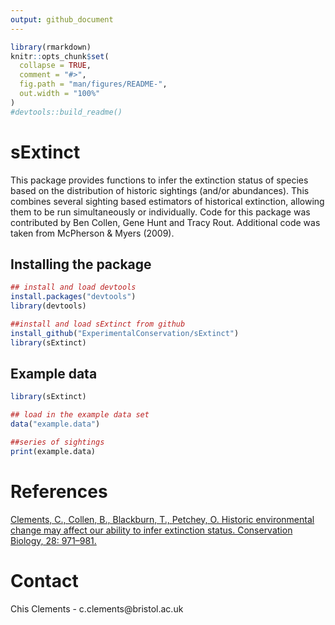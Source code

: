 ```yaml
---
output: github_document
---
```


<!-- README.md is generated from README.Rmd. Please edit that file -->

```r
library(rmarkdown)
knitr::opts_chunk$set(
  collapse = TRUE,
  comment = "#>",
  fig.path = "man/figures/README-",
  out.width = "100%"
)
#devtools::build_readme() 
```

# sExtinct

This package provides functions to infer the extinction status of species based on the distribution of historic sightings (and/or abundances). This combines several sighting based estimators of historical extinction, allowing them to be run simultaneously or individually. Code for this package was contributed by Ben Collen, Gene Hunt and Tracy Rout. Additional code was taken from McPherson & Myers (2009).

## Installing the package

```r
## install and load devtools
install.packages("devtools")
library(devtools)

##install and load sExtinct from github
install_github("ExperimentalConservation/sExtinct")
library(sExtinct)

```

## Example data

```r
library(sExtinct)
```

```r

## load in the example data set
data("example.data")

##series of sightings 
print(example.data)

```


# References

[Clements, C., Collen, B., Blackburn, T., Petchey, O. Historic environmental change may affect our ability to infer extinction status. Conservation Biology, 28: 971–981.](https://conbio.onlinelibrary.wiley.com/doi/abs/10.1111/cobi.12329)

# Contact
Chis Clements - c.clements@bristol.ac.uk
